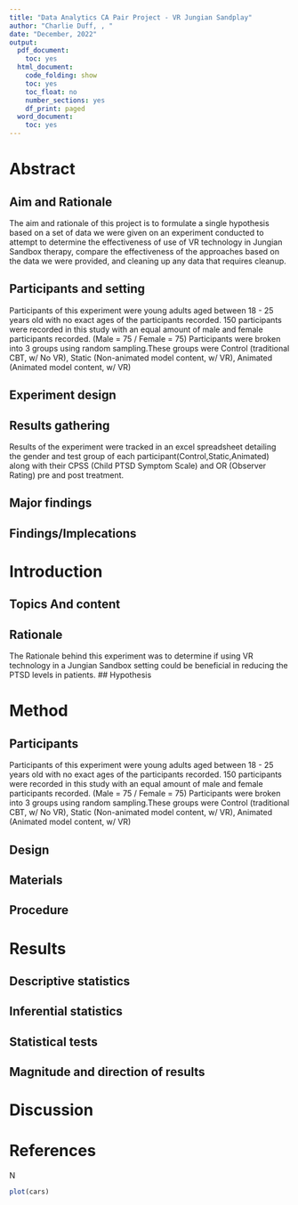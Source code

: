 ```yaml
---
title: "Data Analytics CA Pair Project - VR Jungian Sandplay"
author: "Charlie Duff, , "
date: "December, 2022"
output:
  pdf_document:
    toc: yes
  html_document:
    code_folding: show
    toc: yes
    toc_float: no
    number_sections: yes
    df_print: paged
  word_document:
    toc: yes
---
```

# Abstract

## Aim and Rationale
The aim and rationale of this project is to formulate a single hypothesis based on a set of data we were given on an experiment conducted to attempt to determine the effectiveness of use of VR technology in Jungian Sandbox therapy, compare the effectiveness of the approaches based on the data we were provided, and cleaning up any data that requires cleanup. 

## Participants and setting
Participants of this experiment were young adults aged between 18 - 25 years old with no exact ages of the participants recorded. 150 participants were recorded in this study with an equal amount of male and female participants recorded. (Male = 75 / Female = 75)
Participants were broken into 3 groups using random sampling.These groups were Control (traditional CBT, w/ No VR), Static (Non-animated model content, w/ VR), Animated (Animated model content, w/ VR)

## Experiment design

## Results gathering
Results of the experiment were tracked in an excel spreadsheet detailing the gender and test group of each participant(Control,Static,Animated) along with their CPSS (Child PTSD Symptom Scale) and OR (Observer Rating) pre and post treatment.

## Major findings

## Findings/Implecations

# Introduction

## Topics And content

## Rationale
The Rationale behind this experiment was to determine if using VR technology in a Jungian Sandbox setting could be beneficial in reducing the PTSD levels in patients. 
## Hypothesis

# Method

## Participants
Participants of this experiment were young adults aged between 18 - 25 years old with no exact ages of the participants recorded. 150 participants were recorded in this study with an equal amount of male and female participants recorded. (Male = 75 / Female = 75)
Participants were broken into 3 groups using random sampling.These groups were Control (traditional CBT, w/ No VR), Static (Non-animated model content, w/ VR), Animated (Animated model content, w/ VR)

## Design

## Materials

## Procedure

# Results

## Descriptive statistics

## Inferential statistics

## Statistical tests

## Magnitude and direction of results

# Discussion

# References
N

```r
plot(cars)
```
